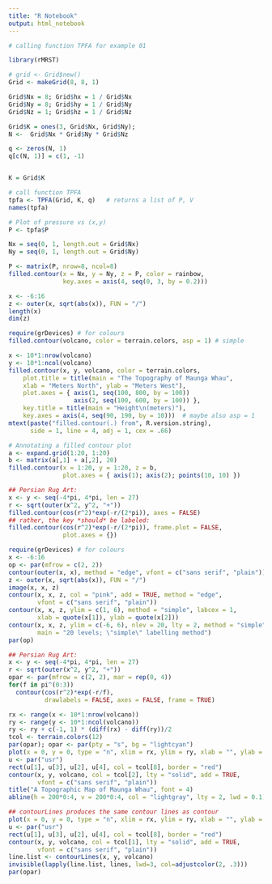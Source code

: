 ```yaml
---
title: "R Notebook"
output: html_notebook
---
```


```r
# calling function TPFA for example 01

library(rMRST)

# grid <- Grid$new()
Grid <- makeGrid(8, 8, 1)

Grid$Nx = 8; Grid$hx = 1 / Grid$Nx
Grid$Ny = 8; Grid$hy = 1 / Grid$Ny
Grid$Nz = 1; Grid$hz = 1 / Grid$Nz

Grid$K = ones(3, Grid$Nx, Grid$Ny);
N <-  Grid$Nx * Grid$Ny * Grid$Nz

q <- zeros(N, 1)
q[c(N, 1)] = c(1, -1)


K = Grid$K

# call function TPFA
tpfa <- TPFA(Grid, K, q)   # returns a list of P, V
names(tpfa)

```


```r
# Plot of pressure vs (x,y)
P <- tpfa$P

Nx = seq(0, 1, length.out = Grid$Nx)
Ny = seq(0, 1, length.out = Grid$Ny)

P <- matrix(P, nrow=8, ncol=8)
filled.contour(x = Nx, y = Ny, z = P, color = rainbow, 
               key.axes = axis(4, seq(0, 3, by = 0.2)))
```

```r
x <- -6:16
z <- outer(x, sqrt(abs(x)), FUN = "/")
length(x)
dim(z)
```

```r
require(grDevices) # for colours
filled.contour(volcano, color = terrain.colors, asp = 1) # simple

x <- 10*1:nrow(volcano)
y <- 10*1:ncol(volcano)
filled.contour(x, y, volcano, color = terrain.colors,
    plot.title = title(main = "The Topography of Maunga Whau",
    xlab = "Meters North", ylab = "Meters West"),
    plot.axes = { axis(1, seq(100, 800, by = 100))
                  axis(2, seq(100, 600, by = 100)) },
    key.title = title(main = "Height\n(meters)"),
    key.axes = axis(4, seq(90, 190, by = 10)))  # maybe also asp = 1
mtext(paste("filled.contour(.) from", R.version.string),
      side = 1, line = 4, adj = 1, cex = .66)

# Annotating a filled contour plot
a <- expand.grid(1:20, 1:20)
b <- matrix(a[,1] + a[,2], 20)
filled.contour(x = 1:20, y = 1:20, z = b,
               plot.axes = { axis(1); axis(2); points(10, 10) })

## Persian Rug Art:
x <- y <- seq(-4*pi, 4*pi, len = 27)
r <- sqrt(outer(x^2, y^2, "+"))
filled.contour(cos(r^2)*exp(-r/(2*pi)), axes = FALSE)
## rather, the key *should* be labeled:
filled.contour(cos(r^2)*exp(-r/(2*pi)), frame.plot = FALSE,
               plot.axes = {})

```


```r
require(grDevices) # for colours
x <- -6:16
op <- par(mfrow = c(2, 2))
contour(outer(x, x), method = "edge", vfont = c("sans serif", "plain"))
z <- outer(x, sqrt(abs(x)), FUN = "/")
image(x, x, z)
contour(x, x, z, col = "pink", add = TRUE, method = "edge",
        vfont = c("sans serif", "plain"))
contour(x, x, z, ylim = c(1, 6), method = "simple", labcex = 1,
        xlab = quote(x[1]), ylab = quote(x[2]))
contour(x, x, z, ylim = c(-6, 6), nlev = 20, lty = 2, method = "simple",
        main = "20 levels; \"simple\" labelling method")
par(op)

## Persian Rug Art:
x <- y <- seq(-4*pi, 4*pi, len = 27)
r <- sqrt(outer(x^2, y^2, "+"))
opar <- par(mfrow = c(2, 2), mar = rep(0, 4))
for(f in pi^(0:3))
  contour(cos(r^2)*exp(-r/f),
          drawlabels = FALSE, axes = FALSE, frame = TRUE)

rx <- range(x <- 10*1:nrow(volcano))
ry <- range(y <- 10*1:ncol(volcano))
ry <- ry + c(-1, 1) * (diff(rx) - diff(ry))/2
tcol <- terrain.colors(12)
par(opar); opar <- par(pty = "s", bg = "lightcyan")
plot(x = 0, y = 0, type = "n", xlim = rx, ylim = ry, xlab = "", ylab = "")
u <- par("usr")
rect(u[1], u[3], u[2], u[4], col = tcol[8], border = "red")
contour(x, y, volcano, col = tcol[2], lty = "solid", add = TRUE,
        vfont = c("sans serif", "plain"))
title("A Topographic Map of Maunga Whau", font = 4)
abline(h = 200*0:4, v = 200*0:4, col = "lightgray", lty = 2, lwd = 0.1)

## contourLines produces the same contour lines as contour
plot(x = 0, y = 0, type = "n", xlim = rx, ylim = ry, xlab = "", ylab = "")
u <- par("usr")
rect(u[1], u[3], u[2], u[4], col = tcol[8], border = "red")
contour(x, y, volcano, col = tcol[1], lty = "solid", add = TRUE,
        vfont = c("sans serif", "plain"))
line.list <- contourLines(x, y, volcano)
invisible(lapply(line.list, lines, lwd=3, col=adjustcolor(2, .3)))
par(opar)
```

